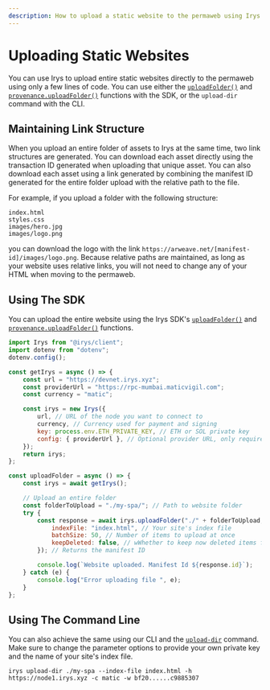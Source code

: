 ```yaml
---
description: How to upload a static website to the permaweb using Irys
---
```


# Uploading Static Websites

You can use Irys to upload entire static websites directly to the permaweb using only a few lines of code. You can use either the [`uploadFolder()`](/developer-docs/irys-sdk/api/uploadFolder) and [`provenance.uploadFolder()`](/developer-docs/irys-sdk/api/provenance-uploadFolder) functions with the SDK, or the `upload-dir` command with the CLI.

## Maintaining Link Structure

When you upload an entire folder of assets to Irys at the same time, two link structures are generated. You can download each asset directly using the transaction ID generated when uploading that unique asset. You can also download each asset using a link generated by combining the manifest ID generated for the entire folder upload with the relative path to the file.

For example, if you upload a folder with the following structure:

```
index.html
styles.css
images/hero.jpg
images/logo.png
```

you can download the logo with the link `https://arweave.net/[manifest-id]/images/logo.png`. Because relative paths are maintained, as long as your website uses relative links, you will not need to change any of your HTML when moving to the permaweb.

## Using The SDK

You can upload the entire website using the Irys SDK's [`uploadFolder()`](/developer-docs/irys-sdk/api/uploadFolder) and [`provenance.uploadFolder()`](/developer-docs/irys-sdk/api/provenance-uploadFolder) functions.

```js
import Irys from "@irys/client";
import dotenv from "dotenv";
dotenv.config();

const getIrys = async () => {
	const url = "https://devnet.irys.xyz";
	const providerUrl = "https://rpc-mumbai.maticvigil.com";
	const currency = "matic";

	const irys = new Irys({
		url, // URL of the node you want to connect to
		currency, // Currency used for payment and signing
		key: process.env.ETH_PRIVATE_KEY, // ETH or SOL private key
		config: { providerUrl }, // Optional provider URL, only required when using Devnet
	});
	return irys;
};

const uploadFolder = async () => {
	const irys = await getIrys();

	// Upload an entire folder
	const folderToUpload = "./my-spa/"; // Path to website folder
	try {
		const response = await irys.uploadFolder("./" + folderToUpload, {
			indexFile: "index.html", // Your site's index file
			batchSize: 50, // Number of items to upload at once
			keepDeleted: false, // wWhether to keep now deleted items from previous uploads
		}); // Returns the manifest ID

		console.log(`Website uploaded. Manifest Id ${response.id}`);
	} catch (e) {
		console.log("Error uploading file ", e);
	}
};
```

## Using The Command Line

You can also achieve the same using our CLI and the [`upload-dir`](/developer-docs/cli/commands/upload-dir) command. Make sure to change the parameter options to provide your own private key and the name of your site's index file.

```console
irys upload-dir ./my-spa --index-file index.html -h https://node1.irys.xyz -c matic -w bf20......c9885307
```

